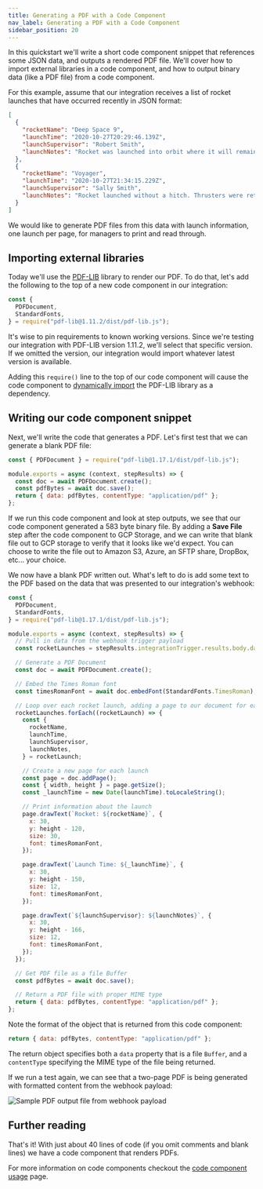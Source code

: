 ```yaml
---
title: Generating a PDF with a Code Component
nav_label: Generating a PDF with a Code Component
sidebar_position: 20
---
```


In this quickstart we'll write a short code component snippet that references some JSON data, and outputs a rendered PDF file.
We'll cover how to import external libraries in a code component, and how to output binary data (like a PDF file) from a code component.

For this example, assume that our integration receives a list of rocket launches that have occurred recently in JSON format:

```json
[
  {
    "rocketName": "Deep Space 9",
    "launchTime": "2020-10-27T20:29:46.139Z",
    "launchSupervisor": "Robert Smith",
    "launchNotes": "Rocket was launched into orbit where it will remain for several months."
  },
  {
    "rocketName": "Voyager",
    "launchTime": "2020-10-27T21:34:15.229Z",
    "launchSupervisor": "Sally Smith",
    "launchNotes": "Rocket launched without a hitch. Thrusters were retrieved 30 minutes after launch."
  }
]
```

We would like to generate PDF files from this data with launch information, one launch per page, for managers to print and read through.

## Importing external libraries

Today we'll use the [PDF-LIB](https://www.npmjs.com/package/pdf-lib) library to render our PDF.
To do that, let's add the following to the top of a new code component in our integration:

```javascript
const {
  PDFDocument,
  StandardFonts,
} = require("pdf-lib@1.11.2/dist/pdf-lib.js");
```

It's wise to pin requirements to known working versions.
Since we're testing our integration with PDF-LIB version 1.11.2, we'll select that specific version.
If we omitted the version, our integration would import whatever latest version is available.

Adding this `require()` line to the top of our code component will cause the code component to [dynamically import](/docs/composer/builder/components/code-component-usage#adding-dependencies-to-a-code-component) the PDF-LIB library as a dependency.

## Writing our code component snippet

Next, we'll write the code that generates a PDF.
Let's first test that we can generate a blank PDF file:

```javascript
const { PDFDocument } = require("pdf-lib@1.17.1/dist/pdf-lib.js");

module.exports = async (context, stepResults) => {
  const doc = await PDFDocument.create();
  const pdfBytes = await doc.save();
  return { data: pdfBytes, contentType: "application/pdf" };
};
```

If we run this code component and look at step outputs, we see that our code component generated a 583 byte binary file.
By adding a **Save File** step after the code component to GCP Storage, and we can write that blank file out to GCP storage to verify that it looks like we'd expect.
You can choose to write the file out to Amazon S3, Azure, an SFTP share, DropBox, etc... your choice.

We now have a blank PDF written out.
What's left to do is add some text to the PDF based on the data that was presented to our integration's webhook:

```javascript
const {
  PDFDocument,
  StandardFonts,
} = require("pdf-lib@1.17.1/dist/pdf-lib.js");

module.exports = async (context, stepResults) => {
  // Pull in data from the webhook trigger payload
  const rocketLaunches = stepResults.integrationTrigger.results.body.data;

  // Generate a PDF Document
  const doc = await PDFDocument.create();

  // Embed the Times Roman font
  const timesRomanFont = await doc.embedFont(StandardFonts.TimesRoman);

  // Loop over each rocket launch, adding a page to our document for each one
  rocketLaunches.forEach((rocketLaunch) => {
    const {
      rocketName,
      launchTime,
      launchSupervisor,
      launchNotes,
    } = rocketLaunch;

    // Create a new page for each launch
    const page = doc.addPage();
    const { width, height } = page.getSize();
    const _launchTime = new Date(launchTime).toLocaleString();

    // Print information about the launch
    page.drawText(`Rocket: ${rocketName}`, {
      x: 30,
      y: height - 120,
      size: 30,
      font: timesRomanFont,
    });

    page.drawText(`Launch Time: ${_launchTime}`, {
      x: 30,
      y: height - 150,
      size: 12,
      font: timesRomanFont,
    });

    page.drawText(`${launchSupervisor}: ${launchNotes}`, {
      x: 30,
      y: height - 166,
      size: 12,
      font: timesRomanFont,
    });
  });

  // Get PDF file as a file Buffer
  const pdfBytes = await doc.save();

  // Return a PDF file with proper MIME type
  return { data: pdfBytes, contentType: "application/pdf" };
};
```

Note the format of the object that is returned from this code component:

```javascript
return { data: pdfBytes, contentType: "application/pdf" };
```

The return object specifies both a `data` property that is a file `Buffer`, and a `contentType` specifying the MIME type of the file being returned.

If we run a test again, we can see that a two-page PDF is being generated with formatted content from the webhook payload:

![Sample PDF output file from webhook payload](/assets/final-product.png)

## Further reading

That's it!
With just about 40 lines of code (if you omit comments and blank lines) we have a code component that renders PDFs.

For more information on code components checkout the [code component usage](/docs/composer/builder/components/code-component-usage) page.
